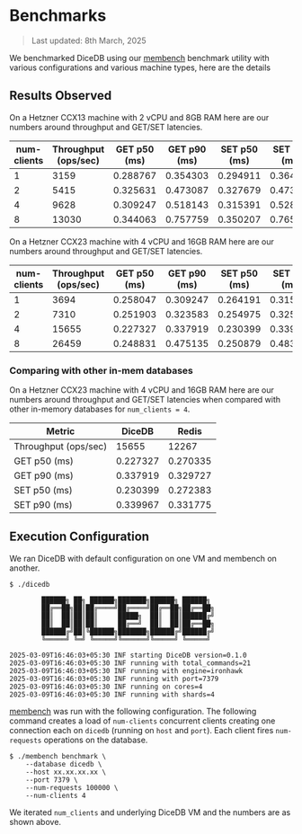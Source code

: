 # Benchmarks

> Last updated: 8th March, 2025

We benchmarked DiceDB using our [membench](https://github.com/DiceDB/membench) benchmark
utility with various configurations and various machine types, here are the details

## Results Observed

On a Hetzner CCX13 machine with 2 vCPU and 8GB RAM here are our numbers around throughput and GET/SET latencies.

| num-clients | Throughput (ops/sec) | GET p50 (ms) | GET p90 (ms) | SET p50 (ms) | SET p90 (ms) |
| ----------- | -------------------- | ------------ | ------------ | ------------ | ------------ |
| 1           | 3159                 | 0.288767     | 0.354303     | 0.294911     | 0.364543     |
| 2           | 5415                 | 0.325631     | 0.473087     | 0.327679     | 0.473087     |
| 4           | 9628                 | 0.309247     | 0.518143     | 0.315391     | 0.528383     |
| 8           | 13030                | 0.344063     | 0.757759     | 0.350207     | 0.765951     |

On a Hetzner CCX23 machine with 4 vCPU and 16GB RAM here are our numbers around throughput and GET/SET latencies.

| num-clients | Throughput (ops/sec) | GET p50 (ms) | GET p90 (ms) | SET p50 (ms) | SET p90 (ms) |
| ----------- | -------------------- | ------------ | ------------ | ------------ | ------------ |
| 1           | 3694                 | 0.258047     | 0.309247     | 0.264191     | 0.315391     |
| 2           | 7310                 | 0.251903     | 0.323583     | 0.254975     | 0.325631     |
| 4           | 15655                | 0.227327     | 0.337919     | 0.230399     | 0.339967     |
| 8           | 26459                | 0.248831     | 0.475135     | 0.250879     | 0.483327     |

### Comparing with other in-mem databases

On a Hetzner CCX23 machine with 4 vCPU and 16GB RAM here are our numbers around
throughput and GET/SET latencies when compared with other in-memory databases
for `num_clients = 4`.

|        Metric        |   DiceDB   |   Redis   |
| -------------------- | -----------| --------- |
| Throughput (ops/sec) | 15655      | 12267     |
| GET p50 (ms)         | 0.227327   | 0.270335  |
| GET p90 (ms)         | 0.337919   | 0.329727  |
| SET p50 (ms)         | 0.230399   | 0.272383  |
| SET p90 (ms)         | 0.339967   | 0.331775  |

## Execution Configuration

We ran DiceDB with default configuration on one VM and membench on another.

```
$ ./dicedb

        ██████╗ ██╗ ██████╗███████╗██████╗ ██████╗
        ██╔══██╗██║██╔════╝██╔════╝██╔══██╗██╔══██╗
        ██║  ██║██║██║     █████╗  ██║  ██║██████╔╝
        ██║  ██║██║██║     ██╔══╝  ██║  ██║██╔══██╗
        ██████╔╝██║╚██████╗███████╗██████╔╝██████╔╝
        ╚═════╝ ╚═╝ ╚═════╝╚══════╝╚═════╝ ╚═════╝

2025-03-09T16:46:03+05:30 INF starting DiceDB version=0.1.0
2025-03-09T16:46:03+05:30 INF running with total_commands=21
2025-03-09T16:46:03+05:30 INF running with engine=ironhawk
2025-03-09T16:46:03+05:30 INF running with port=7379
2025-03-09T16:46:03+05:30 INF running on cores=4
2025-03-09T16:46:03+05:30 INF running with shards=4
```

[membench](https://github.com/DiceDB/membench) was run with the following configuration.
The following command creates a load of `num-clients` concurrent clients
creating one connection each on `dicedb` (running on `host` and `port`). Each client fires
`num-requests` operations on the database.

```
$ ./membench benchmark \
    --database dicedb \
    --host xx.xx.xx.xx \
    --port 7379 \
    --num-requests 100000 \
    --num-clients 4
```

We iterated `num_clients` and underlying DiceDB VM and the numbers are as shown above.
